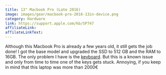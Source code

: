 ```yaml
---
title: 13" Macbook Pro (Late 2016)
image: images/gear/macbook-pro-2016-13in-device.png
category: Hardware
link: https://support.apple.com/kb/SP747
affiliateLink:
affilateLinkText:
---
```


Although this Macbook Pro is already a few years old, it still gets the job done! I got the base model and upgraded the SSD to 512 GB and the RAM to 16GB. The only problem I have is the [keyboard](https://support.apple.com/keyboard-service-program-for-mac-notebooks). But this is a known issue and only from time to time one of the keys gets stuck. Annoying, if you keep in mind that this laptop was more than 2000€
